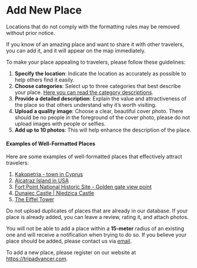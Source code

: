 
# Add New Place

<Callout type="warning" emoji="⚠️">
    Locations that do not comply with the formatting rules may be removed without prior notice.
</Callout>

If you know of an amazing place and want to share it with other travelers, you can add it,
and it will appear on the map immediately.

To make your place appealing to travelers, please follow these guidelines:

1) **Specify the location**: Indicate the location as accurately as possible to help others find it easily.
2) **Choose categories**: Select up to three categories that best describe your place. [Here you can read the category descriptions](https://help.tripadvancer.com/categories).
3) **Provide a detailed description**: Explain the value and attractiveness of the place so that others understand why it’s worth visiting.
4) **Upload a quality image**: Choose a clear, beautiful cover photo. There should be no people in the foreground of the cover photo, please do not upload images with people or selfies.
5) **Add up to 10 photos**: This will help enhance the description of the place.

#### Examples of Well-Formatted Places

Here are some examples of well-formatted places that effectively attract travelers:

1) [Kakopetria - town in Cyprus](https://www.tripadvancer.com/places/563)
2) [Alcatraz Island in USA](https://www.tripadvancer.com/places/345)
3) [Fort Point National Historic Site - Golden gate view point](https://www.tripadvancer.com/places/343)
4) [Dunajec Castle | Niedzica Castle](https://www.tripadvancer.com/places/34)
5) [The Eiffel Tower](https://www.tripadvancer.com/places/87)

<Callout type="warning" emoji="⚠️">
    Do not upload duplicates of places that are already in our database. If your place is already added, you can leave a review, rating it, and attach photos.
</Callout>

You will not be able to add a place within a **15-meter** radius of an existing one and will receive a notification when trying to do so. If you believe your place should be added, please contact us via [email](tripadvancer.team@gmail.com).

To add a new place, please register on our website at https://tripadvancer.com.